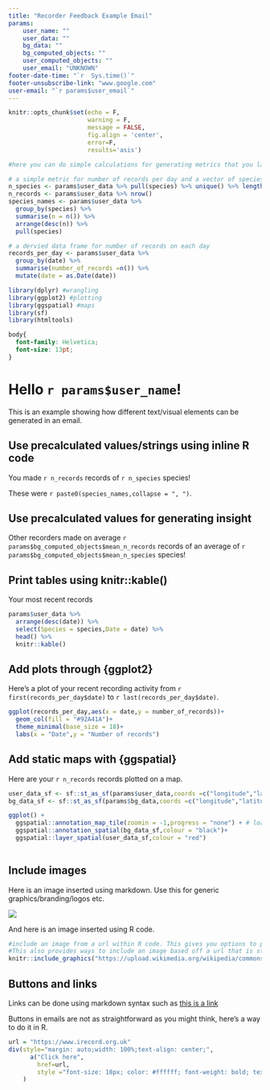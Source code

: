 ```yaml
---
title: "Recorder Feedback Example Email"
params:
    user_name: ""
    user_data: ""
    bg_data: ""
    bg_computed_objects: ""
    user_computed_objects: ""
    user_email: "UNKNOWN"
footer-date-time: "`r  Sys.time()`"
footer-unsubscribe-link: "www.google.com"
user-email: "`r params$user_email`"
---
```


```r
knitr::opts_chunk$set(echo = F,
                      warning = F,
                      message = FALSE, 
                      fig.align = 'center',
                      error=F,
                      results='asis')
```


```r
#here you can do simple calculations for generating metrics that you later include in the text of the email. However if you wish to do more complex calculations it is recommended that these are done via prior (method tbc)

# a simple metric for number of records per day and a vector of species names
n_species <- params$user_data %>% pull(species) %>% unique() %>% length()
n_records <- params$user_data %>% nrow()
species_names <- params$user_data %>% 
  group_by(species) %>% 
  summarise(n = n()) %>% 
  arrange(desc(n)) %>%
  pull(species)

# a dervied data frame for number of records on each day
records_per_day <- params$user_data %>% 
  group_by(date) %>% 
  summarise(number_of_records =n()) %>%
  mutate(date = as.Date(date))

```

```r
library(dplyr) #wrangling
library(ggplot2) #plotting
library(ggspatial) #maps
library(sf)
library(htmltools)
```

```css
body{
  font-family: Helvetica;
  font-size: 13pt;
}

```

# Hello `r params$user_name`!

This is an example showing how different text/visual elements can be generated in an email.

## Use precalculated values/strings using inline R code

You made `r n_records` records of `r n_species` species!

These were `r paste0(species_names,collapse = ", ")`.

## Use precalculated values for generating insight

Other recorders made on average `r params$bg_computed_objects$mean_n_records` records of an average of `r params$bg_computed_objects$mean_n_species` species!

## Print tables using knitr::kable()

Your most recent records

```r
params$user_data %>% 
  arrange(desc(date)) %>% 
  select(Species = species,Date = date) %>% 
  head() %>% 
  knitr::kable()
```

## Add plots through {ggplot2}

Here's a plot of your recent recording activity from `r first(records_per_day$date)` to `r last(records_per_day$date)`.

```r
ggplot(records_per_day,aes(x = date,y = number_of_records))+
  geom_col(fill = "#92A41A")+
  theme_minimal(base_size = 18)+
  labs(x = "Date",y = "Number of records")
```

## Add static maps with {ggspatial}

Here are your `r n_records` records plotted on a map.

```r
user_data_sf <- sf::st_as_sf(params$user_data,coords =c("longitude","latitude"),crs = 4326)
bg_data_sf <- sf::st_as_sf(params$bg_data,coords =c("longitude","latitude"),crs = 4326)

ggplot() +
  ggspatial::annotation_map_tile(zoomin = -1,progress = "none") + # loads background map tiles from a tile source
  ggspatial::annotation_spatial(bg_data_sf,colour = "black")+
  ggspatial::layer_spatial(user_data_sf,colour = "red")
  
```

## Include images

Here is an image inserted using markdown. Use this for generic graphics/branding/logos etc.

![](https://irecord.org.uk/sites/default/files/irecord_logo.png)

And here is an image inserted using R code.

```r
#include an image from a url within R code. This gives you options to provide a caption or other chunk option (see: https://www.rstudio.com/wp-content/uploads/2015/03/rmarkdown-reference.pdf), 
#This also provides ways to include an image based off a url that is stored in user_data in order to show the user the image of their record
knitr::include_graphics("https://upload.wikimedia.org/wikipedia/commons/thumb/a/a6/Peacock_butterfly_%28Aglais_io%29_2.jpg/220px-Peacock_butterfly_%28Aglais_io%29_2.jpg")
```


## Buttons and links

Links can be done using markdown syntax such as [this is a link](https://www.irecord.org.uk)

Buttons in emails are not as straightforward as you might think, here's a way to do it in R.

```r
url = "https://www.irecord.org.uk"
div(style="margin: auto;width: 100%;text-align: center;",
      a("Click here", 
        href=url,
        style ="font-size: 18px; color: #ffffff; font-weight: bold; text-decoration: none; border-radius: 5px; background-color: #92A41A; border-top: 12px solid #92A41A; border-bottom: 12px solid #92A41A; border-right: 18px solid #92A41A; border-left: 18px solid #92A41A; display: inline-block;")
    )
```



